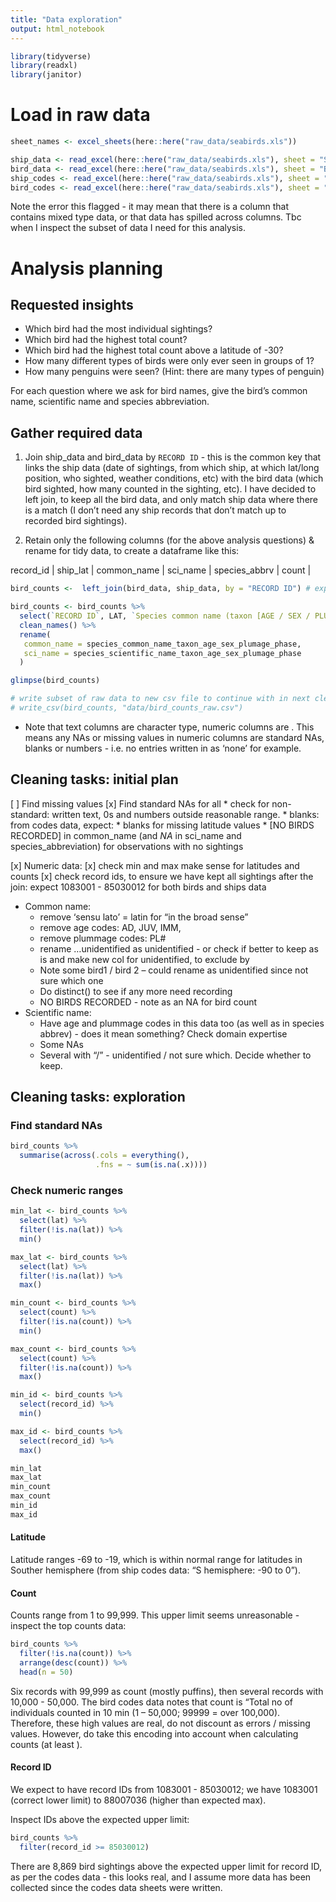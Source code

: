 ```yaml
---
title: "Data exploration"
output: html_notebook
---
```


```r
library(tidyverse)
library(readxl)
library(janitor)
```
# Load in raw data

```r
sheet_names <- excel_sheets(here::here("raw_data/seabirds.xls"))
```

```r
ship_data <- read_excel(here::here("raw_data/seabirds.xls"), sheet = "Ship data by record ID")
bird_data <- read_excel(here::here("raw_data/seabirds.xls"), sheet = "Bird data by record ID")
ship_codes <- read_excel(here::here("raw_data/seabirds.xls"), sheet = "Ship data codes")
bird_codes <- read_excel(here::here("raw_data/seabirds.xls"), sheet = "Bird data codes")
```

Note the error this flagged - it may mean that there is a column that contains mixed type data, or that data has spilled across columns. Tbc when I inspect the subset of data I need for this analysis.


# Analysis planning

## Requested insights

* Which bird had the most individual sightings?
* Which bird had the highest total count?
* Which bird had the highest total count above a latitude of -30?
* How many different types of birds were only ever seen in groups of 1?
* How many penguins were seen? (Hint: there are many types of penguin)

For each question where we ask for bird names, give the bird’s common name, scientific name and species abbreviation.

## Gather required data

1. Join ship_data and bird_data by `RECORD ID` - this is the common key that links the ship data (date of sightings, from which ship, at which lat/long position, who sighted, weather conditions, etc) with the bird data (which bird sighted, how many counted in the sighting, etc). I have decided to left join, to keep all the bird data, and only match ship data where there is a match (I don't need any ship records that don't match up to recorded bird sightings).

2. Retain only the following columns (for the above analysis questions) & rename for tidy data, to create a dataframe like this:

| record_id | ship_lat | common_name | sci_name | species_abbrv | count |

```r
bird_counts <-  left_join(bird_data, ship_data, by = "RECORD ID") # expect all 49,019 bird observations

bird_counts <- bird_counts %>% 
  select(`RECORD ID`, LAT, `Species common name (taxon [AGE / SEX / PLUMAGE PHASE])`, `Species  scientific name (taxon [AGE /SEX /  PLUMAGE PHASE])`, `Species abbreviation`, COUNT) %>% 
  clean_names() %>% 
  rename(
   common_name = species_common_name_taxon_age_sex_plumage_phase,
   sci_name = species_scientific_name_taxon_age_sex_plumage_phase
  )

glimpse(bird_counts)

# write subset of raw data to new csv file to continue with in next cleaning script
# write_csv(bird_counts, "data/bird_counts_raw.csv")
```
* Note that text columns are character type, numeric columns are <dbl>. This means any NAs or missing values in numeric columns are standard NAs, blanks or numbers - i.e. no entries written in as 'none' for example.


## Cleaning tasks: initial plan

[ ] Find missing values
  [x] Find standard NAs for all
  * check for non-standard: written text, 0s and numbers outside reasonable range.
  * blanks: from codes data, expect:
    * blanks for missing latitude values 
    * [NO BIRDS RECORDED] in common_name (and _NA_ in sci_name and species_abbreviation) for observations with no sightings

[x] Numeric data:
  [x] check min and max make sense for latitudes and counts
  [x] check record ids, to ensure we have kept all sightings after the join: expect 1083001 - 85030012 for both birds and ships data

* Common name: 
  * remove 'sensu lato' =  latin for "in the broad sense"
  * remove age codes: AD, JUV, IMM, 
  * remove plummage codes: PL# 
  * rename ...unidentified as unidentified - or check if better to keep as is and make new col for unidentified, to exclude by
  * Note some bird1 / bird 2 -- could rename as unidentified since not sure which one
  * Do distinct() to see if any more need recording
  * NO BIRDS RECORDED - note as an NA for bird count
  
* Scientific name:
  * Have age and plummage codes in this data too (as well as in species abbrev) - does it mean something? Check domain expertise
  * Some NAs
  * Several with "/" - unidentified / not sure which. Decide whether to keep.
  
## Cleaning tasks: exploration

### Find standard NAs
```r
bird_counts %>% 
  summarise(across(.cols = everything(),
                   .fns = ~ sum(is.na(.x))))
```

### Check numeric ranges
```r
min_lat <- bird_counts %>% 
  select(lat) %>% 
  filter(!is.na(lat)) %>% 
  min()

max_lat <- bird_counts %>% 
  select(lat) %>% 
  filter(!is.na(lat)) %>% 
  max()

min_count <- bird_counts %>% 
  select(count) %>% 
  filter(!is.na(count)) %>% 
  min()

max_count <- bird_counts %>% 
  select(count) %>% 
  filter(!is.na(count)) %>% 
  max()

min_id <- bird_counts %>% 
  select(record_id) %>% 
  min()

max_id <- bird_counts %>% 
  select(record_id) %>% 
  max()

min_lat
max_lat
min_count
max_count
min_id
max_id
```
#### Latitude
Latitude ranges -69 to -19, which is within normal range for latitudes in Souther hemisphere (from ship codes data: "S hemisphere: -90 to 0").

#### Count
Counts range from 1 to 99,999. This upper limit seems unreasonable - inspect the top counts data:

```r
bird_counts %>% 
  filter(!is.na(count)) %>% 
  arrange(desc(count)) %>% 
  head(n = 50)
```
Six records with 99,999 as count (mostly puffins), then several records with 10,000 - 50,000. The bird codes data notes that count is "Total no of individuals counted in 10 min (1 – 50,000; 99999 = over 100,000). Therefore, these high values are real, do not discount as errors / missing values. However, do take this encoding into account when calculating counts (at least <calculated value>).

#### Record ID

We expect to have record IDs from 1083001 - 85030012; we have 1083001 (correct lower limit) to 88007036 (higher than expected max).

Inspect IDs above the expected upper limit:

```r
bird_counts %>% 
  filter(record_id >= 85030012) 
```

There are 8,869 bird sightings above the expected upper limit for record ID, as per the codes data - this looks real, and I assume more data has been collected since the codes data sheets were written.



  